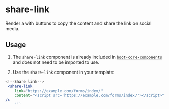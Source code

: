
# share-link
Render a <q-dialog> with buttons to copy the content and share the link on social media.

<TableTabs tabsContent={componentShareLink} />

## Usage

1. The `share-link` component is already included in [`boot-core-components`](/docs/VueJs/modules/QSite/QsiteBoot#core-components) and does not need to be imported to use.

2. Use the `share-link` component in your template:

```jsx
<!--Share link-->
 <share-link
    link="https://example.com/forms/index/"
    content="<script src='https://example.com/forms/index/'></script>"
/>
    ```